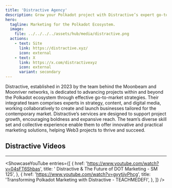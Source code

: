 ```yaml
---
title: 'Distractive Agency'
description: Grow your Polkadot project with Distractive’s expert go-to-market strategies. Trusted team behind Moonbeam and Moonriver.
hero:
  tagline: Marketing for the Polkadot Ecosystem.
  image: 
    file: ../../../../assets/hub/media/distractive.png
  actions:
    - text: Site
      link: https://distractive.xyz/
      icon: external
    - text: X
      link: https://x.com/distractivexyz
      icon: external
      variant: secondary
---
```



Distractive, established in 2023 by the team behind the Moonbeam and Moonriver networks, is dedicated to advancing projects within and beyond the Polkadot ecosystem through effective go-to-market strategies. Their integrated team comprises experts in strategy, content, and digital media, working collaboratively to create and launch businesses tailored for the contemporary market. Distractive’s services are designed to support project growth, encouraging boldness and expansive reach. The team’s diverse skill set and collective experience enable them to offer innovative and practical marketing solutions, helping Web3 projects to thrive and succeed.


## Distractive Videos
----------------
<ShowcaseYouTube
  entries={[
          {
      href: 'https://www.youtube.com/watch?v=04sFT6Shbas',
      title: ' Distractive & The Future of DOT Marketing - SM 125',
     },
      {
      href: 'https://www.youtube.com/watch?v=gyytjjvPhcg',
      title: 'Transforming Polkadot Marketing with Distractive - TEACHMEDEFI',
    },
  ]}
/>